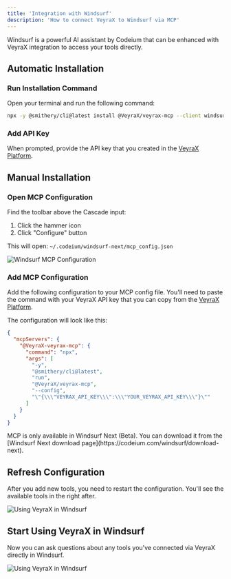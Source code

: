 ```yaml
---
title: 'Integration with Windsurf'
description: 'How to connect VeyraX to Windsurf via MCP'
---
```


Windsurf is a powerful AI assistant by Codeium that can be enhanced with VeyraX integration to access your tools directly.

## Automatic Installation

### Run Installation Command

Open your terminal and run the following command:

```bash
npx -y @smithery/cli@latest install @VeyraX/veyrax-mcp --client windsurf
```

### Add API Key

When prompted, provide the API key that you created in the [VeyraX Platform](https://veyrax.com/agent/new).

## Manual Installation

### Open MCP Configuration

Find the toolbar above the Cascade input:

1. Click the hammer icon
2. Click "Configure" button

This will open:
`~/.codeium/windsurf-next/mcp_config.json`

![Windsurf MCP Configuration](/images/windsurf/windsurf_1.png)

### Add MCP Configuration

Add the following configuration to your MCP config file. You'll need to paste the command with your VeyraX API key that you can copy from the [VeyraX Platform](https://www.veyrax.com/agent/new).

The configuration will look like this:

```json
{
  "mcpServers": {
    "@VeyraX-veyrax-mcp": {
      "command": "npx",
      "args": [
        "-y",
        "@smithery/cli@latest",
        "run",
        "@VeyraX/veyrax-mcp",
        "--config",
        "\"{\\\"VEYRAX_API_KEY\\\":\\\"YOUR_VEYRAX_API_KEY\\\"}\""
      ]
    }
  }
}
```

<Note>
MCP is only available in Windsurf Next (Beta). You can download it from the [Windsurf Next download page](https://codeium.com/windsurf/download-next).
</Note>


## Refresh Configuration
After you add new tools, you need to restart the configuration. You'll see the available tools in the right after.

![Using VeyraX in Windsurf](/images/windsurf/windsurf_3.png)


## Start Using VeyraX in Windsurf

Now you can ask questions about any tools you've connected via VeyraX directly in Windsurf.

![Using VeyraX in Windsurf](/images/windsurf/windsurf_2.png)